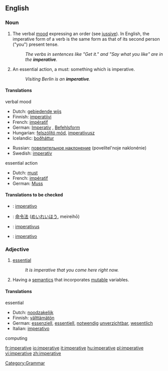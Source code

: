 ==English==

===Noun===
{{en-noun|s|-}}

# {{uncountable}} {{grammar}} The verbal [[mood]] expressing an order (see [[jussive]]). In English, the imperative form of a verb is the same form as that of its second person ("you") present tense.
#: ''The verbs in sentences like "Get it." and "Say what you like" are in the '''imperative'''.''
# {{countable}} An essential action, a must: something which is imperative.
#:''Visiting Berlin is an '''imperative'''.''

====Translations====
;verbal mood
{{top}}
*Dutch: [[gebiedende wijs]] {{m}}
*Finnish: [[imperatiivi]]
*French: [[impératif]] {{m}}
*German: [[Imperativ]] {{m}}, [[Befehlsform]] {{f}}
*Hungarian: [[felszólító mód]], [[imperativusz]]
*Icelandic: [[boðháttur]] {{m}}
{{mid}}
*Russian: [[повелительное наклонение]] (povelítel'noje naklonénie) {{n}}
*Swedish: [[imperativ]] {{n}}
{{bottom}}

;essential action
{{top}}
*Dutch: [[must]] {{m}}
*French: [[impératif]] {{m}}
*German: [[Muss]] {{n}}
{{mid}}
{{bottom}}

====Translations to be checked====
{{checktrans}}
*{{ttbc|Italian}}: [[imperativo]] {{m}}
*{{ttbc|Japanese}}: [[命令法]] ([[めいれいほう]], meireihō)
*{{ttbc|Latin}}: [[imperativus]]
*{{ttbc|Spanish}}: [[imperativo]] {{m}}

===Adjective===
{{en-adj}}

# [[essential]]
#:''It is imperative that you come here right now.''
# {{comptheory}}  Having a [[semantics]] that incorporates [[mutable]] variables.

====Translations====
;essential
{{top}}
*Dutch: [[noodzakelijk]]
*Finnish: [[välttämätön]]
*German: [[essenziell]], [[essentiell]], [[notwendig]] [[unverzichtbar]], [[wesentlich]]
*Italian: [[imperativo]] {{m}}
{{mid}}
{{bottom}}

;computing
{{top}}
{{mid}}
{{bottom}}

[[Category:Grammar]]

[[fr:imperative]]
[[io:imperative]]
[[it:imperative]]
[[hu:imperative]]
[[pl:imperative]]
[[vi:imperative]]
[[zh:imperative]]